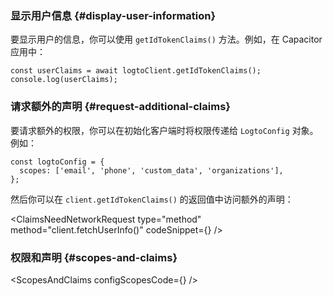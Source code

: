 

### 显示用户信息 \{#display-user-information}

要显示用户的信息，你可以使用 `getIdTokenClaims()` 方法。例如，在 Capacitor 应用中：

```tsx
const userClaims = await logtoClient.getIdTokenClaims();
console.log(userClaims);
```

### 请求额外的声明 \{#request-additional-claims}

<FindUserInfoMissing method="client.getIdTokenClaims()" />

<ScopesAndClaimsIntroduction />

要请求额外的权限，你可以在初始化客户端时将权限传递给 `LogtoConfig` 对象。例如：

```tsx
const logtoConfig = {
  scopes: ['email', 'phone', 'custom_data', 'organizations'],
};
```

然后你可以在 `client.getIdTokenClaims()` 的返回值中访问额外的声明：

<ClaimsNeedNetworkRequest
  type="method"
  method="client.fetchUserInfo()"
  codeSnippet={<FetchUserinfoCode />}
/>

### 权限和声明 \{#scopes-and-claims}

<ScopesAndClaims configScopesCode={<ScopesAndClaimsCode />} />
